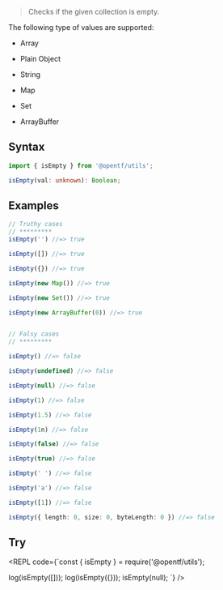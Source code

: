 
> Checks if the given collection is empty.

<Callout type="info">
The following type of values are supported:

- Array

- Plain Object

- String

- Map

- Set

- ArrayBuffer
</Callout>

## Syntax

```ts
import { isEmpty } from '@opentf/utils';

isEmpty(val: unknown): Boolean;
```

## Examples

```ts
// Truthy cases
// *********
isEmpty('') //=> true

isEmpty([]) //=> true

isEmpty({}) //=> true

isEmpty(new Map()) //=> true

isEmpty(new Set()) //=> true

isEmpty(new ArrayBuffer(0)) //=> true


// Falsy cases
// *********

isEmpty() //=> false

isEmpty(undefined) //=> false

isEmpty(null) //=> false

isEmpty(1) //=> false

isEmpty(1.5) //=> false

isEmpty(1n) //=> false

isEmpty(false) //=> false

isEmpty(true) //=> false

isEmpty(' ') //=> false

isEmpty('a') //=> false

isEmpty([1]) //=> false

isEmpty({ length: 0, size: 0, byteLength: 0 }) //=> false

```

## Try

<REPL code={`const { isEmpty } = require('@opentf/utils');

log(isEmpty([]));
log(isEmpty({}));
isEmpty(null);
`} />